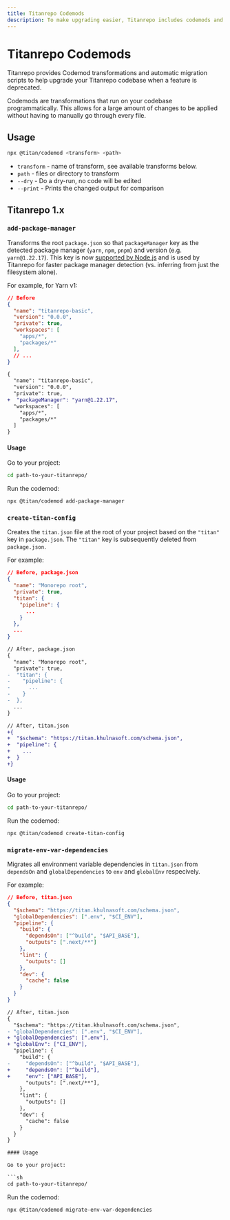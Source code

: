 ```yaml
---
title: Titanrepo Codemods
description: To make upgrading easier, Titanrepo includes codemods and migration scripts.
---
```


# Titanrepo Codemods

Titanrepo provides Codemod transformations and automatic migration scripts to help upgrade your Titanrepo codebase when a feature is deprecated.

Codemods are transformations that run on your codebase programmatically. This allows for a large amount of changes to be applied without having to manually go through every file.

## Usage

```sh
npx @titan/codemod <transform> <path>
```

- `transform` - name of transform, see available transforms below.
- `path` - files or directory to transform
- `--dry` - Do a dry-run, no code will be edited
- `--print` - Prints the changed output for comparison

## Titanrepo 1.x

### `add-package-manager`

Transforms the root `package.json` so that `packageManager` key as the detected package manager (`yarn`, `npm`, `pnpm`) and version (e.g. `yarn@1.22.17`). This key is now [supported by Node.js](https://nodejs.org/dist/latest-v17.x/docs/api/packages.html#packagemanager) and is used by Titanrepo for faster package manager detection (vs. inferring from just the filesystem alone).

For example, for Yarn v1:

```json
// Before
{
  "name": "titanrepo-basic",
  "version": "0.0.0",
  "private": true,
  "workspaces": [
    "apps/*",
    "packages/*"
  ],
  // ...
}
```

```diff
{
  "name": "titanrepo-basic",
  "version": "0.0.0",
  "private": true,
+  "packageManager": "yarn@1.22.17",
  "workspaces": [
    "apps/*",
    "packages/*"
  ]
}
```

#### Usage

Go to your project:

```sh
cd path-to-your-titanrepo/
```

Run the codemod:

```sh
npx @titan/codemod add-package-manager
```

### `create-titan-config`

Creates the `titan.json` file at the root of your project based on the `"titan"` key in `package.json`.
The `"titan"` key is subsequently deleted from `package.json`.

For example:

```json
// Before, package.json
{
  "name": "Monorepo root",
  "private": true,
  "titan": {
    "pipeline": {
      ...
    }
  },
  ...
}
```

```diff
// After, package.json
{
  "name": "Monorepo root",
  "private": true,
-  "titan": {
-    "pipeline": {
-      ...
-    }
-  },
  ...
}

// After, titan.json
+{
+  "$schema": "https://titan.khulnasoft.com/schema.json",
+  "pipeline": {
+    ...
+  }
+}
```

#### Usage

Go to your project:

```sh
cd path-to-your-titanrepo/
```

Run the codemod:

```sh
npx @titan/codemod create-titan-config
```

### `migrate-env-var-dependencies`

Migrates all environment variable dependencies in `titan.json` from `dependsOn` and `globalDependencies` to `env` and `globalEnv` respecively.

For example:

```json
// Before, titan.json
{
  "$schema": "https://titan.khulnasoft.com/schema.json",
  "globalDependencies": [".env", "$CI_ENV"],
  "pipeline": {
    "build": {
      "dependsOn": ["^build", "$API_BASE"],
      "outputs": [".next/**"]
    },
    "lint": {
      "outputs": []
    },
    "dev": {
      "cache": false
    }
  }
}

```

````diff
// After, titan.json
{
  "$schema": "https://titan.khulnasoft.com/schema.json",
- "globalDependencies": [".env", "$CI_ENV"],
+ "globalDependencies": [".env"],
+ "globalEnv": ["CI_ENV"],
  "pipeline": {
    "build": {
-     "dependsOn": ["^build", "$API_BASE"],
+     "dependsOn": ["^build"],
+     "env": ["API_BASE"],
      "outputs": [".next/**"],
    },
    "lint": {
      "outputs": []
    },
    "dev": {
      "cache": false
    }
  }
}

#### Usage

Go to your project:

```sh
cd path-to-your-titanrepo/
````

Run the codemod:

```sh
npx @titan/codemod migrate-env-var-dependencies
```
